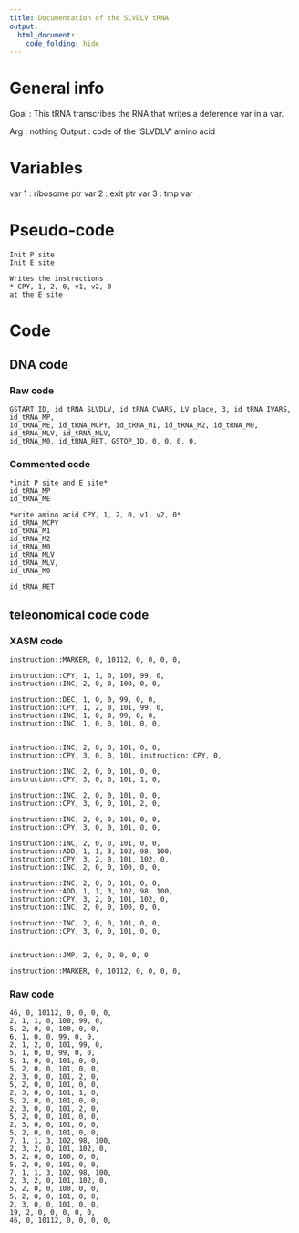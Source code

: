 ```yaml
---
title: Documentation of the SLVDLV tRNA
output: 
  html_document:
    code_folding: hide
---
```



# General info

Goal : This tRNA transcribes the RNA that writes a deference var in a var.


Arg : nothing
Output : code of the 'SLVDLV' amino acid

# Variables

var 1 : ribosome ptr
var 2 : exit ptr
var 3 : tmp var

# Pseudo-code

```pseudo
Init P site
Init E site

Writes the instructions
* CPY, 1, 2, 0, v1, v2, 0
at the E site
```

# Code

## DNA code

### Raw code

```DNA
GSTART_ID, id_tRNA_SLVDLV, id_tRNA_CVARS, LV_place, 3, id_tRNA_IVARS, id_tRNA_MP, 
id_tRNA_ME, id_tRNA_MCPY, id_tRNA_M1, id_tRNA_M2, id_tRNA_M0, id_tRNA_MLV, id_tRNA_MLV, 
id_tRNA_M0, id_tRNA_RET, GSTOP_ID, 0, 0, 0, 0, 
```


### Commented code


```pseudoDNA
*init P site and E site*
id_tRNA_MP
id_tRNA_ME 

*write amino acid CPY, 1, 2, 0, v1, v2, 0*
id_tRNA_MCPY
id_tRNA_M1
id_tRNA_M2
id_tRNA_M0
id_tRNA_MLV
id_tRNA_MLV,
id_tRNA_M0

id_tRNA_RET
```


## teleonomical code code

### XASM code

```XASM
instruction::MARKER, 0, 10112, 0, 0, 0, 0,

instruction::CPY, 1, 1, 0, 100, 99, 0,
instruction::INC, 2, 0, 0, 100, 0, 0,

instruction::DEC, 1, 0, 0, 99, 0, 0,
instruction::CPY, 1, 2, 0, 101, 99, 0,
instruction::INC, 1, 0, 0, 99, 0, 0,
instruction::INC, 1, 0, 0, 101, 0, 0,


instruction::INC, 2, 0, 0, 101, 0, 0,
instruction::CPY, 3, 0, 0, 101, instruction::CPY, 0,

instruction::INC, 2, 0, 0, 101, 0, 0,
instruction::CPY, 3, 0, 0, 101, 1, 0,

instruction::INC, 2, 0, 0, 101, 0, 0,
instruction::CPY, 3, 0, 0, 101, 2, 0,

instruction::INC, 2, 0, 0, 101, 0, 0,
instruction::CPY, 3, 0, 0, 101, 0, 0,

instruction::INC, 2, 0, 0, 101, 0, 0,
instruction::ADD, 1, 1, 3, 102, 98, 100,
instruction::CPY, 3, 2, 0, 101, 102, 0,
instruction::INC, 2, 0, 0, 100, 0, 0,

instruction::INC, 2, 0, 0, 101, 0, 0,
instruction::ADD, 1, 1, 3, 102, 98, 100,
instruction::CPY, 3, 2, 0, 101, 102, 0,
instruction::INC, 2, 0, 0, 100, 0, 0,

instruction::INC, 2, 0, 0, 101, 0, 0,
instruction::CPY, 3, 0, 0, 101, 0, 0,


instruction::JMP, 2, 0, 0, 0, 0, 0

instruction::MARKER, 0, 10112, 0, 0, 0, 0,
```

### Raw code

```RAW
46, 0, 10112, 0, 0, 0, 0,
2, 1, 1, 0, 100, 99, 0,
5, 2, 0, 0, 100, 0, 0,
6, 1, 0, 0, 99, 0, 0,
2, 1, 2, 0, 101, 99, 0,
5, 1, 0, 0, 99, 0, 0,
5, 1, 0, 0, 101, 0, 0,
5, 2, 0, 0, 101, 0, 0,
2, 3, 0, 0, 101, 2, 0,
5, 2, 0, 0, 101, 0, 0,
2, 3, 0, 0, 101, 1, 0,
5, 2, 0, 0, 101, 0, 0,
2, 3, 0, 0, 101, 2, 0,
5, 2, 0, 0, 101, 0, 0,
2, 3, 0, 0, 101, 0, 0,
5, 2, 0, 0, 101, 0, 0,
7, 1, 1, 3, 102, 98, 100,
2, 3, 2, 0, 101, 102, 0,
5, 2, 0, 0, 100, 0, 0,
5, 2, 0, 0, 101, 0, 0,
7, 1, 1, 3, 102, 98, 100,
2, 3, 2, 0, 101, 102, 0,
5, 2, 0, 0, 100, 0, 0,
5, 2, 0, 0, 101, 0, 0,
2, 3, 0, 0, 101, 0, 0,
19, 2, 0, 0, 0, 0, 0,
46, 0, 10112, 0, 0, 0, 0,
```
